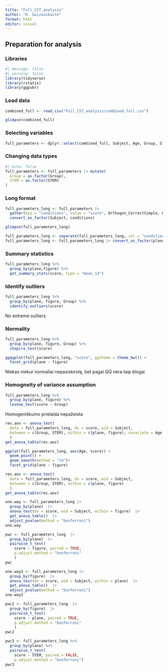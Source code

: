 ```yaml
---
title: "Full_CST_analysis"
author: "R. Gaizauskaite"
format: html
editor: visual
---
```


## Preparation for analysis

### Libraries

```r
#| message: false
#| warning: false
library(tidyverse)
library(rstatix)
library(ggpubr)
```

### Load data

```r
combined_full <- read_csv("Full_CST_analysis/combined_full.csv")
```

```r
glimpse(combined_full)
```

### Selecting variables

```r
full_parameters <- dplyr::select(combined_full, Subject, Age, Group, STEM, Orthogon_CorrectSimple, Orthogon_CorrectJoint, Orthogon_CorrectEmbed, Oblique_CorrectSimple, Oblique_CorrectJoint, Oblique_CorrectEmbed)

```

### Changing data types

```r
#| echo: false
full_parameters <- full_parameters |> mutate(
  Group = as.factor(Group),
  STEM = as.factor(STEM)
)
```

### Long format

```r
full_parameters_long <- full_parameters |> 
  gather(key = "conditions", value = "score", Orthogon_CorrectSimple, Orthogon_CorrectJoint, Orthogon_CorrectEmbed, Oblique_CorrectSimple, Oblique_CorrectJoint, Oblique_CorrectEmbed) |> 
  convert_as_factor(Subject, conditions)
```

```r
glimpse(full_parameters_long)
```

```r

full_parameters_long <- separate(full_parameters_long, col = "conditions", into = c("plane", "figure"), sep = "_", convert = TRUE) 
full_parameters_long <- full_parameters_long |> convert_as_factor(plane, figure)
```

### Summary statistics

```r
full_parameters_long %>%
  group_by(plane,figure) %>%
  get_summary_stats(score, type = "mean_sd")
```

### Identify outliers 

```r
full_parameters_long %>%
  group_by(plane, figure, Group) %>%
  identify_outliers(score)
```

No extreme outliers

### Normality

```r
full_parameters_long %>%
  group_by(plane, figure, Group) %>%
  shapiro_test(score)
```

```r
ggqqplot(full_parameters_long, "score", ggtheme = theme_bw()) +
  facet_grid(plane ~ figure)
```

Niekas niekur normaliai nepasiskirstę, bet pagal QQ nėra taip blogai

### **Homogneity of variance assumption**

```r
full_parameters_long %>%
  group_by(plane, figure) %>%
  levene_test(score ~ Group)
```

Homogeniškumo prielaida nepažeista

```r
res.aov <- anova_test(
  data = full_parameters_long, dv = score, wid = Subject,
  between = c(Group, STEM), within = c(plane, figure), covariate = Age
  )
get_anova_table(res.aov)
```

```r
ggplot(full_parameters_long, aes(Age, score)) +
  geom_point() +
  geom_smooth(method = "lm")+
  facet_grid(plane ~ figure)
```

```r
res.aov <- anova_test(
  data = full_parameters_long, dv = score, wid = Subject,
  between = c(Group, STEM), within = c(plane, figure)
  )
get_anova_table(res.aov)
```

```r
one.way <- full_parameters_long |> 
  group_by(plane)  |> 
  anova_test(dv = score, wid = Subject, within = figure)  |> 
  get_anova_table()  |> 
  adjust_pvalue(method = "bonferroni")
one.way
```

```r
pwc <- full_parameters_long  |> 
  group_by(plane)  |> 
  pairwise_t_test(
    score ~ figure, paired = TRUE,
    p.adjust.method = "bonferroni"
    )
pwc
```

```r
one.way2 <- full_parameters_long |> 
  group_by(figure)  |> 
  anova_test(dv = score, wid = Subject, within = plane)  |> 
  get_anova_table()  |> 
  adjust_pvalue(method = "bonferroni")
one.way2
```

```r
pwc2 <- full_parameters_long  |> 
  group_by(figure)  |> 
  pairwise_t_test(
    score ~ plane, paired = TRUE,
    p.adjust.method = "bonferroni"
    )
pwc2
```



```r
pwc3 <- full_parameters_long %>%
  group_by(plane) %>%
  pairwise_t_test(
    score ~ STEM, paired = FALSE, 
    p.adjust.method = "bonferroni") 
pwc3
```



